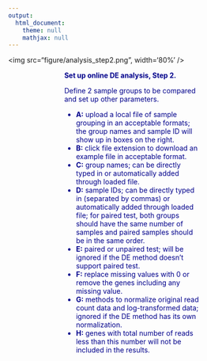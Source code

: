 ```yaml
---
output:
  html_document:
    theme: null
    mathjax: null
---
```


<div align='center'>
<img src="figure/analysis_step2.png", width='80%' />
</div>
<div style="color:darkblue; padding:0 3cm">
**Set up online DE analysis, Step 2.**

Define 2 sample groups to be compared and set up other parameters.

  - **A:** upload a local file of sample grouping in an acceptable formats; the group names and sample ID will show up in boxes on the right.
  - **B:** click file extension to download an example file in acceptable format.
  - **C:** group names; can be directly typed in or automatically added through loaded file.
  - **D:** sample IDs; can be directly typed in (separated by commas) or automatically added through loaded file; for paired test, both groups should have the same number of samples and paired samples should be in the same order. 
  - **E:** paired or unpaired test; will be ignored if the DE method doesn't support paired test.
  - **F:** replace missing values with 0 or remove the genes including any missing value.
  - **G:** methods to normalize original read count data and log-transformed data; ignored if the DE method has its own normalization.
  - **H:** genes with total number of reads less than this number will not be included in the results.
</div>
